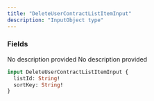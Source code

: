 ```yaml
---
title: "DeleteUserContractListItemInput"
description: "InputObject type"
---
```


### Fields

<ResponseField name="listId" type="String!" required>
  No description provided
</ResponseField>

<ResponseField name="sortKey" type="String!" required>
  No description provided
</ResponseField>


```graphql DeleteUserContractListItemInput
input DeleteUserContractListItemInput {
  listId: String!
  sortKey: String!
}
```
